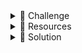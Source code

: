<details>
<summary>💪 Challenge</summary>

Your task is to:

1. Task 1
2. Task 2
3. Task 3

</details>

<details>
<summary>🧰 Resources</summary>

- [Resource 1](URL): Description of resource 1.
- [Resource 2](URL): Description of resource 2.

</details>

<details>
<summary>🌱 Solution</summary>

Detailed solution to the challenge goes here.

</details>
